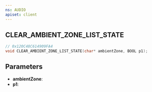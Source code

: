 ```yaml
---
ns: AUDIO
apiset: client
---
```

## CLEAR_AMBIENT_ZONE_LIST_STATE

```c
// 0x120C48C614909FA4
void CLEAR_AMBIENT_ZONE_LIST_STATE(char* ambientZone, BOOL p1);
```


## Parameters
* **ambientZone**:
* **p1**: